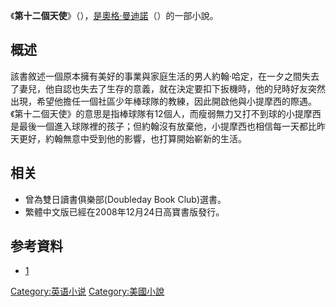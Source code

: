 《'''第十二個天使'''》（{{lang-en|The Twelfth Angel}}），[[是奧格·曼迪諾|是奧格·曼迪諾]]（{{lang-en|Og Mandino}}）的一部小說。

== 概述 ==
該書敘述一個原本擁有美好的事業與家庭生活的男人約翰·哈定，在一夕之間失去了妻兒，他自認也失去了生存的意義，就在決定要扣下扳機時，他的兒時好友突然出現，希望他擔任一個社區少年棒球隊的教練，因此開啟他與小提摩西的際遇。《第十二個天使》的意思是指棒球隊有12個人，而瘦弱無力又打不到球的小提摩西是最後一個進入球隊裡的孩子；但約翰沒有放棄他，小提摩西也相信每一天都比昨天更好，約翰無意中受到他的影響，也打算開始嶄新的生活。

==相关==
* 曾為雙日讀書俱樂部(Doubleday Book Club)選書。
* 繁體中文版已經在2008年12月24日高寶書版發行。

==参考資料==
* [https://web.archive.org/web/20100412082853/http://gobooks.com.tw/bookdetail.aspx?bokno=TN117#top]

{{文學小作品}}
[[Category:英语小说|Category:英语小说]]
[[Category:美國小說|Category:美國小說]]